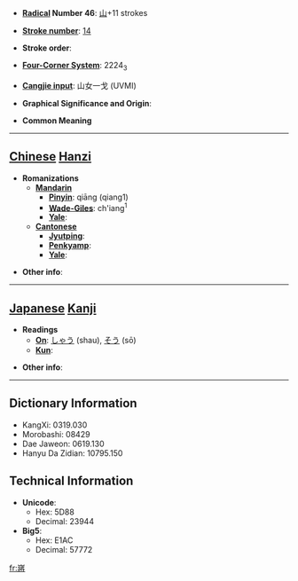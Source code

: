 * '''[[Wiktionary:Chinese radical index| Radical]] Number 46''': [[Wiktionary:Chinese radical index 山|山]]+11 strokes

* '''[[Wiktionary:Chinese total strokes index|Stroke number]]''': [[Wiktionary:Chinese total strokes index 14|14]]

* '''Stroke order''': 

* '''[[Wiktionary:Chinese four corner index|Four-Corner System]]''': 2224<sub>3</sub>

* '''[[Wiktionary:Chinese Cangjie index|Cangjie input]]''': 山女一戈 (UVMI)

* '''Graphical Significance and Origin''': 

* '''Common Meaning'''

----

== [[Chinese]] [[Hanzi]] ==

* '''Romanizations'''
** '''[[Mandarin]]'''
*** '''[[Pinyin]]''': qiāng (qiang1)
*** '''[[Wade-Giles]]''': ch'iang<sup>1</sup>
*** '''[[Yale]]''': 
** '''[[Cantonese]]'''
*** '''[[Jyutping]]''':
*** '''[[Penkyamp]]''': 
*** '''[[Yale]]''': 

* '''Other info''': 

----

== [[Japanese]] [[Kanji]] ==

* '''Readings'''
** '''[[On]]''': [[しゃう]] (shau), [[そう]] (sō)
** '''[[Kun]]''': 

* '''Other info''':  

----

== Dictionary Information ==

* KangXi: 0319.030
* Morobashi: 08429
* Dae Jaweon: 0619.130
* Hanyu Da Zidian: 10795.150

== Technical Information ==

* '''Unicode''':
** Hex: 5D88
** Decimal: 23944
* '''Big5''':
** Hex: E1AC
** Decimal: 57772

[[fr:嶈]]